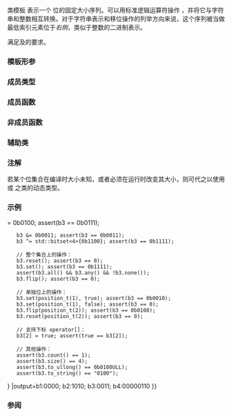 {{cpp/title|bitset}}
{{cpp/utility/bitset/navbar}}
{{ddcl|header=bitset|
template&lt; std::size_t N &gt;
class bitset;
}}

类模板 {{tt|bitset}} 表示一个 {{tt|N}} 位的固定大小序列。可以用标准逻辑运算符操作 {{tt|bitset}}，并将它与字符串和整数相互转换。对于字符串表示和移位操作的列举方向来说，这个序列被当做最低索引元素位于''右侧''，类似于整数的二进制表示。

{{tt|bitset}} 满足{{named req|CopyConstructible}}及{{named req|CopyAssignable}}的要求。

{{cpp/is_constexpr|since=c++23}}

===模板形参===
{{par begin}}
{{par|N|要为 {{tt|bitset}} 分配存储的位数}}
{{par end}}

===成员类型===
{{dsc begin}}
{{dsc class|cpp/utility/bitset/reference|表示到一个位的引用的代理类}}
{{dsc end}}

===成员函数===
{{dsc begin}}
{{dsc inc|cpp/utility/bitset/dsc constructor}}
{{dsc inc|cpp/utility/bitset/dsc operator_cmp}}

{{dsc h2|元素访问}}
{{dsc inc|cpp/utility/bitset/dsc operator_at}}
{{dsc inc|cpp/utility/bitset/dsc test}}
{{dsc inc|cpp/utility/bitset/dsc all_any_none}}
{{dsc inc|cpp/utility/bitset/dsc count}}

{{dsc h2|容量}}
{{dsc inc|cpp/utility/bitset/dsc size}}

{{dsc h2|修改器}}
{{dsc inc|cpp/utility/bitset/dsc operator_logic}}
{{dsc inc|cpp/utility/bitset/dsc operator_ltltgtgt}}
{{dsc inc|cpp/utility/bitset/dsc set}}
{{dsc inc|cpp/utility/bitset/dsc reset}}
{{dsc inc|cpp/utility/bitset/dsc flip}}

{{dsc h2|转换}}
{{dsc inc|cpp/utility/bitset/dsc to_string}}
{{dsc inc|cpp/utility/bitset/dsc to_ulong}}
{{dsc inc|cpp/utility/bitset/dsc to_ullong}}

{{dsc end}}

===非成员函数===
{{dsc begin}}
{{dsc inc|cpp/utility/bitset/dsc operator_logic2}}
{{dsc inc|cpp/utility/bitset/dsc operator_ltltgtgt2}}
{{dsc end}}

===辅助类===
{{dsc begin}}
{{dsc inc|cpp/utility/bitset/dsc hash}}
{{dsc end}}

===注解===
若某个位集合在编译时大小未知，或者必须在运行时改变其大小，则可代之以使用 {{ltt|cpp/container/vector_bool|std::vector&lt;bool&gt;}} 或 [https://www.boost.org/doc/libs/release/libs/dynamic_bitset/dynamic_bitset.html {{tt|boost::dynamic_bitset}}] 之类的动态类型。

{{ftm begin}}
{{ftm|__cpp_lib_constexpr_bitset|std=C++23|value=202207L|使 {{tt|std::bitset}} 更 constexpr}}
{{ftm|__cpp_lib_bitset|std=C++26|value=202306L|{{tt|std::bitset}} 的 {{lc|std::string_view}} 接口}}
{{ftm end}}

===示例===
{{example
|code=
#include &lt;bitset&gt;
#include &lt;cassert&gt;
#include &lt;cstddef&gt;
#include &lt;iostream&gt;

int main()
{
    typedef std::size_t length_t, position_t; // 提示

    // 构造函数：
    constexpr std::bitset&lt;4&gt; b1;
    constexpr std::bitset&lt;4&gt; b2{0xA}; // == 0B1010
    std::bitset&lt;4&gt; b3{"0011"}; // C++23 起也可以为 constexpr
    std::bitset&lt;8&gt; b4{"ABBA", length_t(4), /*0:*/'A', /*1:*/'B'}; // == 0B0000'0110

    // 能打印出 bitset 到流：
    std::cout &lt;&lt; "b1:" &lt;&lt; b1 &lt;&lt; "; b2:" &lt;&lt; b2 &lt;&lt; "; b3:" &lt;&lt; b3 &lt;&lt; "; b4:" &lt;&lt; b4 &lt;&lt; '\n';

    // bitset 支持逐位运算：
    b3 {{!}}= 0b0100; assert(b3 == 0b0111);
    b3 &amp;= 0b0011; assert(b3 == 0b0011);
    b3 ^= std::bitset&lt;4&gt;{0b1100}; assert(b3 == 0b1111);

    // 整个集合上的操作：
    b3.reset(); assert(b3 == 0);
    b3.set(); assert(b3 == 0b1111);
    assert(b3.all() &amp;&amp; b3.any() &amp;&amp; !b3.none());
    b3.flip(); assert(b3 == 0);

    // 单独位上的操作：
    b3.set(position_t(1), true); assert(b3 == 0b0010);
    b3.set(position_t(1), false); assert(b3 == 0);
    b3.flip(position_t(2)); assert(b3 == 0b0100);
    b3.reset(position_t(2)); assert(b3 == 0);

    // 支持下标 operator[]：
    b3[2] = true; assert(true == b3[2]);

    // 其他操作：
    assert(b3.count() == 1);
    assert(b3.size() == 4);
    assert(b3.to_ullong() == 0b0100ULL);
    assert(b3.to_string() == "0100");
}
|output=b1:0000; b2:1010; b3:0011; b4:00000110
}}

===参阅===
{{dsc begin}}
{{dsc inc|cpp/container/dsc vector_bool}}
{{dsc|[[cpp/numeric#位操纵 (C++20 起)|'''位操纵''']] {{mark c++20}}|用于访问、操纵和处理单独的位和位序列的工具}}
{{dsc end}}

{{langlinks|de|en|es|fr|it|ja|pl|pt|ru}}
